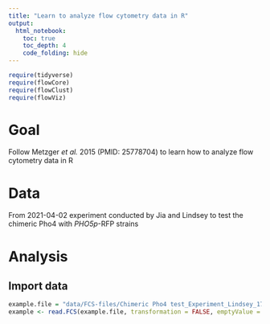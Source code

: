 ```yaml
---
title: "Learn to analyze flow cytometry data in R"
output:
  html_notebook:
    toc: true
    toc_depth: 4
    code_folding: hide
---
```


```r
require(tidyverse)
require(flowCore)
require(flowClust)
require(flowViz)
```

# Goal

Follow Metzger _et al._ 2015 (PMID: 25778704) to learn how to analyze flow cytometry data in R

# Data

From 2021-04-02 experiment conducted by Jia and Lindsey to test the chimeric Pho4 with _PHO5p_-RFP strains

# Analysis
## Import data
```r
example.file = "data/FCS-files/Chimeric Pho4 test_Experiment_Lindsey_179w-1.fcs"
example <- read.FCS(example.file, transformation = FALSE, emptyValue = FALSE) # the original values are already linearized. 
```

